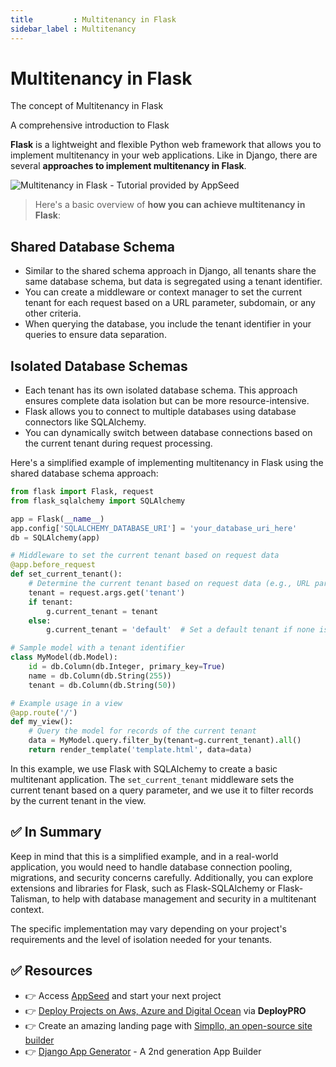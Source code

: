 ```yaml
---
title         : Multitenancy in Flask
sidebar_label : Multitenancy
---
```


# Multitenancy in Flask

<SubHeading>The concept of Multitenancy in Flask</SubHeading>


<SubHeading>A comprehensive introduction to Flask</SubHeading>

**Flask** is a lightweight and flexible Python web framework that allows you to implement multitenancy in your web applications. 
Like in Django, there are several **approaches to implement multitenancy in Flask**. 

![Multitenancy in Flask - Tutorial provided by AppSeed](https://github-production-user-asset-6210df.s3.amazonaws.com/51070104/268566349-c41e65a5-2ab9-4b54-8cbc-350ab6da746c.png)

> Here's a basic overview of **how you can achieve multitenancy in Flask**:

## **Shared Database Schema**

- Similar to the shared schema approach in Django, all tenants share the same database schema, but data is segregated using a tenant identifier.
- You can create a middleware or context manager to set the current tenant for each request based on a URL parameter, subdomain, or any other criteria.
- When querying the database, you include the tenant identifier in your queries to ensure data separation.

## **Isolated Database Schemas**

- Each tenant has its own isolated database schema. This approach ensures complete data isolation but can be more resource-intensive.
- Flask allows you to connect to multiple databases using database connectors like SQLAlchemy.
- You can dynamically switch between database connections based on the current tenant during request processing.

Here's a simplified example of implementing multitenancy in Flask using the shared database schema approach:

```python
from flask import Flask, request
from flask_sqlalchemy import SQLAlchemy

app = Flask(__name__)
app.config['SQLALCHEMY_DATABASE_URI'] = 'your_database_uri_here'
db = SQLAlchemy(app)

# Middleware to set the current tenant based on request data
@app.before_request
def set_current_tenant():
    # Determine the current tenant based on request data (e.g., URL parameter)
    tenant = request.args.get('tenant')
    if tenant:
        g.current_tenant = tenant
    else:
        g.current_tenant = 'default'  # Set a default tenant if none is specified

# Sample model with a tenant identifier
class MyModel(db.Model):
    id = db.Column(db.Integer, primary_key=True)
    name = db.Column(db.String(255))
    tenant = db.Column(db.String(50))

# Example usage in a view
@app.route('/')
def my_view():
    # Query the model for records of the current tenant
    data = MyModel.query.filter_by(tenant=g.current_tenant).all()
    return render_template('template.html', data=data)
```

In this example, we use Flask with SQLAlchemy to create a basic multitenant application. 
The `set_current_tenant` middleware sets the current tenant based on a query parameter, and we use it to filter records by the current tenant in the view.

## ✅ In Summary

Keep in mind that this is a simplified example, and in a real-world application, you would need to handle database connection pooling, migrations, and security concerns carefully. 
Additionally, you can explore extensions and libraries for Flask, such as Flask-SQLAlchemy or Flask-Talisman, to help with database management and security in a multitenant context. 

The specific implementation may vary depending on your project's requirements and the level of isolation needed for your tenants.

## ✅ Resources 

- 👉 Access [AppSeed](https://appseed.us/) and start your next project
- 👉 [Deploy Projects on Aws, Azure and Digital Ocean](https://www.docs.deploypro.dev/) via **DeployPRO**
- 👉 Create an amazing landing page with [Simpllo, an open-source site builder](https://www.simpllo.com/)
- 👉 [Django App Generator](https://app-generator.dev/django/) - A 2nd generation App Builder

